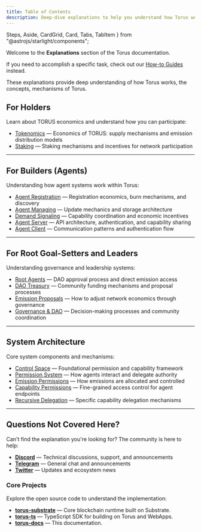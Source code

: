 ```yaml
---
title: Table of Contents
description: Deep-dive explanations to help you understand how Torus works under the hood.
---
```

  Steps,
  Aside,
  CardGrid,
  Card,
  Tabs,
  TabItem
} from "@astrojs/starlight/components";

Welcome to the **Explanations** section of the Torus documentation.

If you need to accomplish a specific task, check out our [How-to Guides](https://docs.torus.network/how-to-guides/table-of-contents/) instead.   

These explanations provide deep understanding of how Torus works, the concepts, mechanisms of Torus.   


## For Holders


Learn about TORUS economics and understand how you can participate:

- [Tokenomics](https://docs.torus.network/explanations/holders/tokenomics/) — Economics of TORUS: supply mechanisms and emission distribution models
- [Staking](https://docs.torus.network/explanations/holders/staking/) — Staking mechanisms and incentives for network participation


---

## For Builders (Agents)

Understanding how agent systems work within Torus:

- [Agent Registration](https://docs.torus.network/explanations/builders/agent-registration/) — Registration economics, burn mechanisms, and discovery
- [Agent Managing](https://docs.torus.network/explanations/builders/agent-managing/) — Update mechanics and storage architecture
- [Demand Signaling](https://docs.torus.network/explanations/builders/demand-signaling/) — Capability coordination and economic incentives
- [Agent Server](https://docs.torus.network/explanations/builders/agent-server/) — API architecture, authentication, and capability sharing
- [Agent Client](https://docs.torus.network/explanations/builders/agent-client/) — Communication patterns and authentication flow

---

## For Root Goal-Setters and Leaders

Understanding governance and leadership systems:

- [Root Agents](https://docs.torus.network/explanations/goal-leaders/root-agents/) — DAO approval process and direct emission access
- [DAO Treasury](https://docs.torus.network/explanations/goal-leaders/dao-treasury/) — Community funding mechanisms and proposal processes
- [Emission Proposals](https://docs.torus.network/explanations/goal-leaders/emission-proposals/) — How to adjust network economics through governance
- [Governance & DAO](https://docs.torus.network/explanations/goal-leaders/governance-dao/) — Decision-making processes and community coordination

---

## System Architecture

Core system components and mechanisms:

- [Control Space](https://docs.torus.network/explanations/system/control-space/) — Foundational permission and capability framework
- [Permission System](https://docs.torus.network/explanations/system/permission-system/) — How agents interact and delegate authority
- [Emission Permissions](https://docs.torus.network/explanations/system/emission-permissions/) — How emissions are allocated and controlled
- [Capability Permissions](https://docs.torus.network/explanations/system/capability-permissions/) — Fine-grained access control for agent endpoints
- [Recursive Delegation](https://docs.torus.network/explanations/system/recursive-delegation/) — Specific capability delegation mechanisms

---


## Questions Not Covered Here?

Can't find the explanation you're looking for? The community is here to help:

- **[Discord](https://discord.gg/torus)** — Technical discussions, support, and announcements
- **[Telegram](https://t.me/torusnetwork)** — General chat and announcements
- **[Twitter](https://x.com/torus_network)** — Updates and ecosystem news

### Core Projects

Explore the open source code to understand the implementation:

- **[torus-substrate](https://github.com/renlabs-dev/torus-substrate)** — Core blockchain runtime built on Substrate.
- **[torus-ts](https://github.com/renlabs-dev/torus-ts)** — TypeScript SDK for building on Torus and WebApps.
- **[torus-docs](https://github.com/renlabs-dev/torus-docs)** — This documentation.
